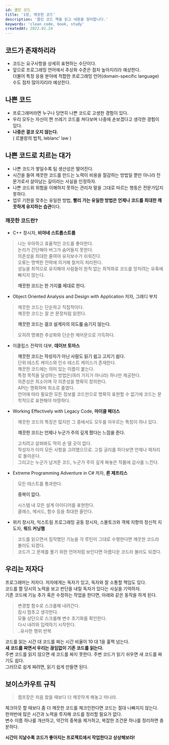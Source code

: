 ```yaml
---
id: 클린 코드
title: '1장, 깨끗한 코드'
description: '클린 코드 책을 읽고 내용을 정리합니다.'
keywords: 'clean code, book, study'
createdAt: 2022.02.24
---
```


## 코드가 존재하리라

- 코드는 요구사항을 상세히 표현하는 수단이다.
- 앞으로 프로그래밍 언어에서 추상화 수준은 점차 높아지리라 예상한다.<br/>
  더불어 특정 응용 분야에 적합한 프로그래밍 언어(domain-specific language) 수도 점차 많아지리라 예상한다.

## 나쁜 코드

- 프로그래머라면 누구나 당연히 나쁜 코드로 고생한 경험이 있다.
- 우리 모두는 자신이 짠 쓰레기 코드를 쳐다보며 나중에 손보겠다고 생각한 경험이 있다.
- **나중은 결코 오지 않는다.**<br/>
  ( 르블랑의 법칙, leblanc' law )

## 나쁜 코드로 치르는 대가

- 나쁜 코드가 쌓일수록 팀 생산성은 떨어진다.
- 시간을 들여 깨끗한 코드를 만드는 노력이 비용을 절감하는 방법일 뿐만 아니라 전문가로서 살아남는 길이라는 사실을 인정하자.
- 나쁜 코드위 위험을 이해하지 못하는 관리자 말을 그대로 따르는 행동은 전문가답지 못하다.
- 업무 기한을 맞추는 유일한 방법, **빨리 가는 유일한 방법은 언제나 코드를 최대한 깨끗하게 유지하는 습관**이다.

### 깨끗한 코드란?

- C++ 창시자, **비야네 스트롭스트룹**

> 나는 우아하고 효율적인 코드를 좋아한다.<br/>
> 논리가 간단해야 버그가 숨어들지 못한다.<br/>
> 의존성을 최대한 줄여야 유지보수가 쉬워진다.<br/>
> 오류는 명백한 전략에 의거해 철저히 처리한다.<br/>
> 성능을 최적으로 유지해야 사람들이 원칙 없는 최적화로 코드를 망치려는 유혹에 빠지지 않는다.
>
> **깨끗한 코드는 한 가지를 제대로 한다.**

- Object Oriented Analysis and Design with Application 저자, 그래디 부치

> 깨끗한 코드는 단순하고 직접적이다.<br/>
> 꺠끗한 코드는 잘 쓴 문장처럼 읽힌다.<br/>
>
> **깨끗한 코드는 결코 설계자의 의도를 숨기지 않는다.**
>
> 오히려 명쾌한 추상화와 단순한 제어문으로 가득하다.

- 이클립스 전략의 대부, **데이브 토마스**

> **깨끗한 코드는 작성자가 아닌 사람도 읽기 쉽고 고치기 쉽다.**<br/>
> 단위 테스트 케이스와 인수 테스트 케이스가 존재한다.<br/>
> 깨끗한 코드에는 의미 있는 이름이 붙는다.<br/>
> 특정 목적을 달성하는 방법은(여러 가지가 아니라) 하나만 제공한다.<br/>
> 의존성은 최소이며 각 의존성을 명확히 정의한다.<br/>
> API는 명확하며 최소로 줄였다.<br/>
> 언어에 따라 필요한 모든 정보를 코드만으로 명확히 표현할 수 없기에 코드는 문학적으로 표현해야 마땅하다.

- Working Effectively with Legacy Code, **마이클 페더스**

> 꺠끗한 코드의 특징은 많지만 그 중에서도 모두를 아우르는 특징이 하나 있다.
>
> **꺠끗한 코드는 언제나 누군가 주의 깊게 짰다는 느낌을 준다.**
>
> 고치려고 살펴봐도 딱히 손 댈 곳이 없다.<br/>
> 작성자가 이미 모든 사항을 고려했으므로. 고칠 궁리를 하다보면 언제나 제자리로 돌아온다.<br/>
> 그리고는 누군가 남겨준 코드, 누군가 주의 깊게 짜놓은 작품에 감사를 느낀다.

- Extreme Programming Adventure in C# 저자, **론 제프리스**

> 모든 테스트를 통과한다.
>
> **중복이 없다.**
>
> 시스템 내 모든 설계 아이디어를 표현한다.<br/>
> 클래스, 메서드, 함수 등을 최대한 줄인다.

- 위키 창시자, 익스트림 프로그래밍 공동 창시자, 스몰토크와 객체 지향의 정신적 지도자, **워드 커닝햄**

> 코드를 읽으면서 짐작했던 기능을 각 루틴이 그대로 수행한다면 깨끗한 코드라 불러도 되겠다.<br/>
> 코드가 그 문제를 풀기 위한 언어처럼 보인다면 아름다운 코드라 불러도 되겠다.

## 우리는 저자다

프로그래머는 저자다. 저자에게는 독자가 있고, 독자와 잘 소통할 책임도 있다.<br/>
코드를 짤 당시의 노력을 보고 판단을 내릴 독자가 있다는 사실을 기억하자.<br/>
기존 코드에 기능 추가 혹은 수정하는 작업을 한다면, 아래와 같은 동작을 하게 된다.

> 변경할 함수로 스크롤해 내려간다.<br/>
> 잠시 멈추고 생각한다.<br/>
> 모듈 상단으로 스크롤해 변수 초기화를 확인한다.<br/>
> 다시 내려와 입력하기 시작한다.<br/>
> ..유사한 행위 반복

코드를 읽는 시간 대 코드를 짜는 시간 비율이 10 대 1을 훌쩍 넘는다.<br/>
**새 코드를 짜면서 우리는 끊임없이 기존 코드를 읽는다.**<br/>
주변 코드를 읽지 않으면 새 코드를 짜지 못한다. 주변 코드가 읽기 쉬우면 새 코드를 짜기도 쉽다.<br/>
그러므로 쉽게 짜려면, 읽기 쉽게 만들면 된다.

## 보이스카우트 규칙

> 캠프장은 처음 왔을 때보다 더 깨끗하게 해놓고 떠나라.

체크아웃 할 때보다 좀 더 깨끗한 코드를 체크인한다면 코드는 절대 나빠지지 않는다.<br/>
한꺼번에 많은 시간과 노력을 투자해 코드를 정리할 필요가 없다.<br/>
변수 이름 하나를 개선하고, 약간의 중복을 제거하고, 복잡한 조건문 하나를 정리하면 충분하다.<br/>

**시간이 지날수록 코드가 좋아지는 프로젝트에서 작업한다고 상상해보라!**

